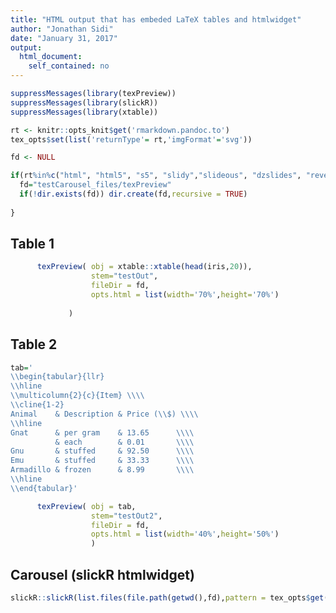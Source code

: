 ```yaml
---
title: "HTML output that has embeded LaTeX tables and htmlwidget"
author: "Jonathan Sidi"
date: "January 31, 2017"
output: 
  html_document:
    self_contained: no
---
```


```r
suppressMessages(library(texPreview))
suppressMessages(library(slickR))
suppressMessages(library(xtable))

rt <- knitr::opts_knit$get('rmarkdown.pandoc.to')
tex_opts$set(list('returnType'= rt,'imgFormat'='svg'))

fd <- NULL 

if(rt%in%c("html", "html5", "s5", "slidy","slideous", "dzslides", "revealjs","md")){
  fd="testCarousel_files/texPreview"
  if(!dir.exists(fd)) dir.create(fd,recursive = TRUE)
  
}


```

## Table 1

```r

      texPreview( obj = xtable::xtable(head(iris,20)),
                  stem="testOut",
                  fileDir = fd,
                  opts.html = list(width='70%',height='70%')
                  
             )

```

## Table 2

```r

tab='
\\begin{tabular}{llr}
\\hline
\\multicolumn{2}{c}{Item} \\\\
\\cline{1-2}
Animal    & Description & Price (\\$) \\\\
\\hline
Gnat      & per gram    & 13.65      \\\\
          & each        & 0.01       \\\\
Gnu       & stuffed     & 92.50      \\\\
Emu       & stuffed     & 33.33      \\\\
Armadillo & frozen      & 8.99       \\\\
\\hline
\\end{tabular}'

      texPreview( obj = tab,
                  stem="testOut2",
                  fileDir = fd,
                  opts.html = list(width='40%',height='50%')
                  )
```

## Carousel (slickR htmlwidget)

```r
slickR::slickR(list.files(file.path(getwd(),fd),pattern = tex_opts$get('imgFormat'),full.names = TRUE))
```